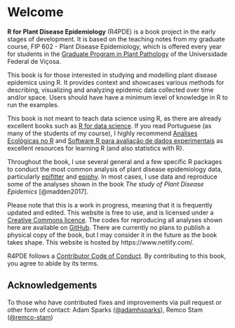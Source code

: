 # Welcome {.unnumbered}

**R for Plant Disease Epidemiology** (R4PDE) is a book project in the early stages of development. It is based on the teaching notes from my graduate course, FIP 602 - Plant Disease Epidemiology, which is offered every year for students in the [Graduate Program in Plant Pathology](http://www.dfp.ufv.br/grad/) of the Universidade Federal de Viçosa.

This book is for those interested in studying and modelling plant disease epidemics using R. It provides context and showcases various methods for describing, visualizing and analyzing epidemic data collected over time and/or space. Users should have have a minimum level of knowledge in R to run the examples.

This book is not meant to teach data science using R, as there are already excellent books such as [R for data science](https://r4ds.had.co.nz/). If you read Portuguese (as many of the students of my course), I highly recommend [Análises Ecológicas no R](https://analises-ecologicas.netlify.app/) and [Software R para avaliação de dados experimentais](https://tiagoolivoto.github.io/e-bookr/index.html) as excellent resources for learning R (and also statistics with R).

Throughout the book, I use several general and a few specific R packages to conduct the most common analysis of plant disease epidemiology data, particularly [epifitter](https://alvesks.github.io/epifitter/) and [epiphy](https://chgigot.github.io/epiphy/). In most cases, I use data and reproduce some of the analyses shown in the book *The study of Plant Disease Epidemics* [@madden2017].

Please note that this is a work in progress, meaning that it is frequently updated and edited. This website is free to use, and is licensed under a [Creative Commons licence](https://creativecommons.org/licenses/by-nc/4.0/). The codes for reproducing all analyses shown here are available on [GitHub](https://github.com/emdelponte/epidemiology-R). There are currently no plans to publish a physical copy of the book, but I may consider it in the future as the book takes shape. This website is hosted by https://www.netlify.com/.

R4PDE follows a [Contributor Code of Conduct](https://contributor-covenant.org/version/2/0/CODE_OF_CONDUCT.html). By contributing to this book, you agree to abide by its terms.

## Acknowledgements

To those who have contributed fixes and improvements via pull request or other form of contact: Adam Sparks ([\@adamhsparks](https://github.com/adamhsparks)), Remco Stam ([\@remco-stam](https://github.com/remco-stam))



